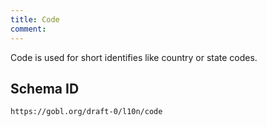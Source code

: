 ```yaml
---
title: Code
comment: 
---
```


Code is used for short identifies like country or state codes.

## Schema ID

`https://gobl.org/draft-0/l10n/code`

